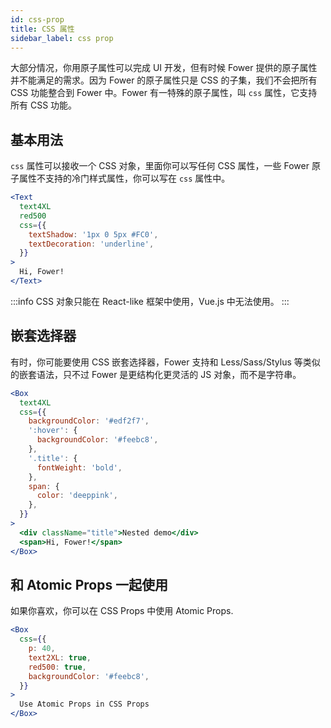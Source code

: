 ```yaml
---
id: css-prop
title: CSS 属性
sidebar_label: css prop
---
```


大部分情况，你用原子属性可以完成 UI 开发，但有时候 Fower 提供的原子属性并不能满足的需求。因为 Fower 的原子属性只是 CSS 的子集，我们不会把所有 CSS 功能整合到 Fower 中。Fower 有一特殊的原子属性，叫 `css` 属性，它支持所有 CSS 功能。

## 基本用法

`css` 属性可以接收一个 CSS 对象，里面你可以写任何 CSS 属性，一些 Fower 原子属性不支持的冷门样式属性，你可以写在 `css` 属性中。

```jsx live
<Text
  text4XL
  red500
  css={{
    textShadow: '1px 0 5px #FC0',
    textDecoration: 'underline',
  }}
>
  Hi, Fower!
</Text>
```

:::info
CSS 对象只能在 React-like 框架中使用，Vue.js 中无法使用。
:::

## 嵌套选择器

有时，你可能要使用 CSS 嵌套选择器，Fower 支持和 Less/Sass/Stylus 等类似的嵌套语法，只不过 Fower 是更结构化更灵活的 JS 对象，而不是字符串。

```jsx live
<Box
  text4XL
  css={{
    backgroundColor: '#edf2f7',
    ':hover': {
      backgroundColor: '#feebc8',
    },
    '.title': {
      fontWeight: 'bold',
    },
    span: {
      color: 'deeppink',
    },
  }}
>
  <div className="title">Nested demo</div>
  <span>Hi, Fower!</span>
</Box>
```

## 和 Atomic Props 一起使用

如果你喜欢，你可以在 CSS Props 中使用 Atomic Props.

```jsx live
<Box
  css={{
    p: 40,
    text2XL: true,
    red500: true,
    backgroundColor: '#feebc8',
  }}
>
  Use Atomic Props in CSS Props
</Box>
```
